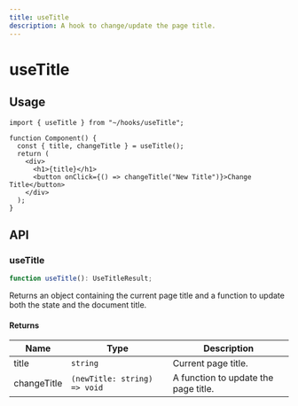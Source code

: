 ```yaml
---
title: useTitle
description: A hook to change/update the page title.
---
```


# useTitle

## Usage

```tsx title="Component.tsx"
import { useTitle } from "~/hooks/useTitle";

function Component() {
  const { title, changeTitle } = useTitle();
  return (
    <div>
      <h1>{title}</h1>
      <button onClick={() => changeTitle("New Title")}>Change Title</button>
    </div>
  );
}
```

## API

### useTitle

```ts
function useTitle(): UseTitleResult;
```

Returns an object containing the current page title and a function to update both the state and the document title.

#### Returns

| Name        | Type                         | Description                          |
| ----------- | ---------------------------- | ------------------------------------ |
| title       | `string`                     | Current page title.                  |
| changeTitle | `(newTitle: string) => void` | A function to update the page title. |
